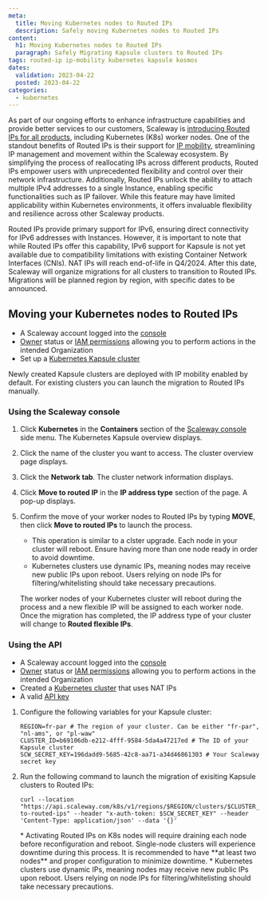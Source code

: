 ```yaml
---
meta:
  title: Moving Kubernetes nodes to Routed IPs
  description: Safely moving Kubernetes nodes to Routed IPs
content:
  h1: Moving Kubernetes nodes to Routed IPs
  paragraph: Safely Migrating Kapsule clusters to Routed IPs
tags: routed-ip ip-mobility kubernetes kapsule kosmos
dates:
  validation: 2023-04-22
  posted: 2023-04-22
categories:
  - kubernetes
---
```


As part of our ongoing efforts to enhance infrastructure capabilities and provide better services to our customers, Scaleway is [introducing Routed IPs for all products](https://www.scaleway.com/en/news/routed-ips-are-coming-to-all-scaleway-products/), including Kubernetes (K8s) worker nodes.
One of the standout benefits of Routed IPs is their support for [IP mobility](https://www.scaleway.com/en/docs/compute/instances/concepts/#ip-mobility), streamlining IP management and movement within the Scaleway ecosystem. By simplifying the process of reallocating IPs across different products, Routed IPs empower users with unprecedented flexibility and control over their network infrastructure.
Additionally, Routed IPs unlock the ability to attach multiple IPv4 addresses to a single Instance, enabling specific functionalities such as IP failover. While this feature may have limited applicability within Kubernetes environments, it offers invaluable flexibility and resilience across other Scaleway products.

<Message type="note">
  Routed IPs provide primary support for IPv6, ensuring direct connectivity for IPv6 addresses with Instances.
  However, it is important to note that while Routed IPs offer this capability, IPv6 support for Kapsule is not yet available due to compatibility limitations with existing Container Network Interfaces (CNIs).
</Message>

<Message type="important">
    NAT IPs will reach end-of-life in Q4/2024. After this date, Scaleway will organize migrations for all clusters to transition to Routed IPs.
    Migrations will be planned region by region, with specific dates to be announced.
</Message>

## Moving your Kubernetes nodes to Routed IPs

<Macro id="requirements" />

- A Scaleway account logged into the [console](https://console.scaleway.com)
- [Owner](/identity-and-access-management/iam/concepts/#owner) status or [IAM permissions](/identity-and-access-management/iam/concepts/#permission) allowing you to perform actions in the intended Organization
- Set up a [Kubernetes Kapsule cluster](/containers/kubernetes/how-to/create-cluster)

<Message type="note">
  Newly created Kapsule clusters are deployed with IP mobility enabled by default. For existing clusters you can launch the migration to Routed IPs manually.
</MEssage>

### Using the Scaleway console

1. Click **Kubernetes** in the **Containers** section of the [Scaleway console](https://console.scaleway.com) side menu. The Kubernetes Kapsule overview displays.
2. Click the name of the cluster you want to access. The cluster overview page displays.
3. Click the **Network tab**. The cluster network information displays.
4. Click **Move to routed IP** in the **IP address type** section of the page. A pop-up displays.
5. Confirm the move of your worker nodes to Routed IPs by typing **MOVE**, then click **Move to routed IPs** to launch the process.
    <Message type="important">
      * This operation is similar to a clster upgrade. Each node in your cluster will reboot. Ensure having more than one node ready in order to avoid downtime.
      * Kubernetes clusters use dynamic IPs, meaning nodes may receive new public IPs upon reboot. Users relying on node IPs for filtering/whitelisting should take necessary precautions.
    </Message>

    The worker nodes of your Kubernetes cluster will reboot during the process and a new flexible IP will be assigned to each worker node.
    Once the migration has completed, the IP address type of your cluster will change to **Routed flexible IPs**.

### Using the API

<Macro id="requirements" />

- A Scaleway account logged into the [console](https://console.scaleway.com)
- [Owner](/identity-and-access-management/iam/concepts/#owner) status or [IAM permissions](/identity-and-access-management/iam/concepts/#permission) allowing you to perform actions in the intended Organization
- Created a [Kubernetes cluster](/containers/kubernetes/how-to/create-cluster/) that uses NAT IPs
- A valid [API key](/identity-and-access-management/iam/how-to/create-api-keys/)

1. Configure the following variables for your Kapsule cluster:
    ```
    REGION=fr-par # The region of your cluster. Can be either "fr-par", "nl-ams", or "pl-waw"
    CLUSTER_ID=b69106db-e212-4fff-9584-5da4a47217ed # The ID of your Kapsule cluster
    SCW_SECRET_KEY=196dadd9-5685-42c8-aa71-a34d46861303 # Your Scaleway secret key
    ```
2. Run the following command to launch the migration of exisiting Kapsule clusters to Routed IPs:
    ```
    curl --location "https://api.scaleway.com/k8s/v1/regions/$REGION/clusters/$CLUSTER_ID/migrate-to-routed-ips" --header "x-auth-token: $SCW_SECRET_KEY" --header 'Content-Type: application/json' --data '{}'
    ```
    <Message type="important">
      * Activating Routed IPs on K8s nodes will require draining each node before reconfiguration and reboot. Single-node clusters will experience downtime during this process.
        It is recommended to have **at least two nodes** and proper configuration to minimize downtime.
      * Kubernetes clusters use dynamic IPs, meaning nodes may receive new public IPs upon reboot. Users relying on node IPs for filtering/whitelisting should take necessary precautions.
    </Message>